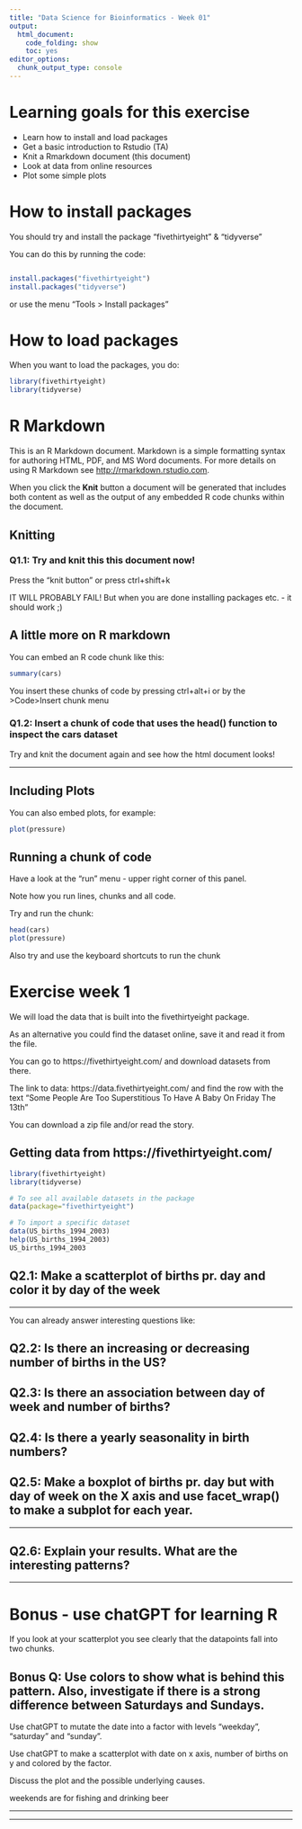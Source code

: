 ```yaml
---
title: "Data Science for Bioinformatics - Week 01"
output: 
  html_document:
    code_folding: show
    toc: yes
editor_options: 
  chunk_output_type: console
---
```


# Learning goals for this exercise
 
 * Learn how to install and load packages
 * Get a basic introduction to Rstudio (TA)
 * Knit a Rmarkdown document (this document)
 * Look at data from online resources
 * Plot some simple plots

# How to install packages

You should try and install the package "fivethirtyeight" & "tidyverse"

You can do this by running the code:

```r

install.packages("fivethirtyeight")
install.packages("tidyverse")

```

or use the menu "Tools > Install packages"

# How to load packages

When you want to load the packages, you do:

```r

library(fivethirtyeight)
library(tidyverse)

```

# R Markdown

This is an R Markdown document. Markdown is a simple formatting syntax for authoring HTML, PDF, and MS Word documents. For more details on using R Markdown see <http://rmarkdown.rstudio.com>.

When you click the **Knit** button a document will be generated that includes both content as well as the output of any embedded R code chunks within the document. 

## Knitting

### Q1.1: Try and knit this this document now!

Press the "knit button" or press ctrl+shift+k

IT WILL PROBABLY FAIL! But when you are done installing packages etc. - it should work ;)

## A little more on R markdown

You can embed an R code chunk like this:

```r

summary(cars)

```

You insert these chunks of code by pressing ctrl+alt+i or by the >Code>Insert chunk menu 

### Q1.2: Insert a chunk of code that uses the head() function to inspect the cars dataset

Try and knit the document again and see how the html document looks!


---

## Including Plots

You can also embed plots, for example:

```r

plot(pressure)

```

## Running a chunk of code

Have a look at the "run" menu - upper right corner of this panel.

Note how you run lines, chunks and all code.

Try and run the chunk:

```r

head(cars)
plot(pressure)

```

Also try and use the keyboard shortcuts to run the chunk

# Exercise week 1

We will load the data that is built into the fivethirtyeight package.

As an alternative you could find the dataset online, save it and read it from the file.

You can go to https://fivethirtyeight.com/ and download datasets from there.

The link to data: https://data.fivethirtyeight.com/ and find the row with the text "Some People Are Too Superstitious To Have A Baby On Friday The 13th"

You can download a zip file and/or read the story.

## Getting data from https://fivethirtyeight.com/

```r

library(fivethirtyeight)
library(tidyverse)

# To see all available datasets in the package
data(package="fivethirtyeight")

# To import a specific dataset 
data(US_births_1994_2003)
help(US_births_1994_2003)
US_births_1994_2003

```

## Q2.1: Make a scatterplot of births pr. day and color it by day of the week


---

You can already answer interesting questions like:

## Q2.2: Is there an increasing or decreasing number of births in the US?

## Q2.3: Is there an association between day of week and number of births?

## Q2.4: Is there a yearly seasonality in birth numbers?

## Q2.5: Make a boxplot of births pr. day but with day of week on the X axis and use facet_wrap() to make a subplot for each year.


---

## Q2.6: Explain your results. What are the interesting patterns?


---

# Bonus - use chatGPT for learning R

If you look at your scatterplot you see clearly that the datapoints fall into two chunks.

## Bonus Q: Use colors to show what is behind this pattern. Also, investigate if there is a strong difference between Saturdays and Sundays.

Use chatGPT to mutate the date into a factor with levels "weekday", "saturday" and "sunday". 

Use chatGPT to make a scatterplot with date on x axis, number of births on y and colored by the factor.

Discuss the plot and the possible underlying causes.

weekends are for fishing and drinking beer

---



---


